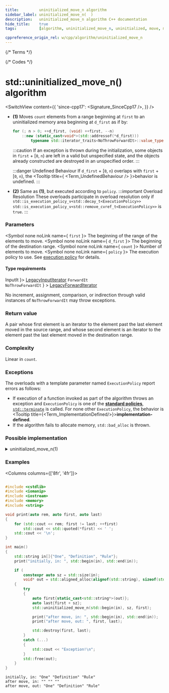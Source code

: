 ```yaml
---
title:         uninitialized_move_n algorithm
sidebar_label: uninitialized_move_n(  )
description:   uninitialized_move_n algorithm C++ documentation
hide_title:    true
tags:          [algorithm, uninitialized_move_n, uninitialized, move, move_n]

cppreference_origin_rel: w/cpp/algorithm/uninitialized_move_n
---
```



{/* Terms */}


{/* Codes */}


# std::uninitialized_move_n() algorithm

<SwitchView content={{
  'since-cpp17': <Signature_SinceCpp17 />,
}} />

- **(1)** Moves `count` elements from a range beginning at `first` to an uninitialized memory area beginning at `d_first` as if by:

  ```cpp
  for (; n > 0; ++d_first, (void) ++first, --n)
      ::new (static_cast<void*>(std::addressof(*d_first)))
          typename std::iterator_traits<NoThrowForwardIt>::value_type(std::move(*first));
  ```
  :::caution
  If an exception is thrown during the initialization, some objects in `first` + [`0`, `n`) are left in a valid but unspecified state, and the objects already constructed are destroyed in an unspecified order.
  :::

  :::danger Undefined Behaviour
  <Since v='cpp20'>If <code>d_first</code> + [<code>0</code>, <code>n</code>) overlaps with <code>first</code> + [<code>0</code>, <code>n</code>), the <Tooltip title={ <Term_UndefinedBehaviour /> }>behavior is undefined</Tooltip>.</Since>
  :::

 - **(2)** Same as **(1)**, but executed according to `policy`.
  :::important Overload Resolution
  These overloads participate in overload resolution only if
  <Until v='cpp20'> <code>std::is_execution_policy_v&lt;std::decay_t&lt;ExecutionPolicy&gt;&gt;</code> </Until> <Since v='cpp20'> <code>std::is_execution_policy_v&lt;std::remove_cvref_t&lt;ExecutionPolicy&gt;&gt;</code> </Since> is <code>true</code>.
  :::

### Parameters

<SymbolTable>

  <Symbol none noLink name={ <code>first</code> }>
    The beginning of the range of the elements to move.
  </Symbol>
  <Symbol none noLink name={ <code>d_first</code> }>
    The beginning of the destination range.
  </Symbol>
  <Symbol none noLink name={ <code>count</code> }>
    Number of elements to move.
  </Symbol>
  <Symbol none noLink name={ <code>policy</code> }>
    The execution policy to use. See <a href="">execution policy</a> for details.
  </Symbol>

</SymbolTable>

#### Type requirements

<SymbolTable>
  <Symbol none noLink name={ <code>InputIt</code> }>
    <a href="/docs/named_req/LegacyInputIterator">LegacyInputIterator</a>
  </Symbol>
  <Symbol none noLink name={ <> <code>ForwardIt</code> <br /> <code>NoThrowForwardIt</code> </> } >
    <a href="/docs/named_req/LegacyForwardIterator">LegacyForwardIterator</a>
  </Symbol>
</SymbolTable>

No increment, assignment, comparison, or indirection through valid instances of `NoThrowForwardIt` may throw exceptions.

### Return value

A pair whose first element is an iterator to the element past the last element moved in the source range,
and whose second element is an iterator to the element past the last element moved in the destination range.

### Complexity

Linear in `count`.

### Exceptions

The overloads with a template parameter named `ExecutionPolicy` report errors as follows:
- If execution of a function invoked as part of the algorithm throws an exception and `ExecutionPolicy` is one of the [**standard policies**](#), [`std::terminate`](#) is called.
	For none other `ExecutionPolicy`, the behavior is <Tooltip title={<Term_ImplementationDefined/>}>**implementation-defined**</Tooltip>.
- If the algorithm fails to allocate memory, `std::bad_alloc` is thrown.

### Possible implementation

<details>
<summary>uninitialized_move_n(1)</summary>

```cpp

template<class InputIt, class Size, class NoThrowForwardIt>
std::pair<InputIt, NoThrowForwardIt>
    uninitialized_move_n(InputIt first, Size count, NoThrowForwardIt d_first)
{
    using Value = typename std::iterator_traits<NoThrowForwardIt>::value_type;
    NoThrowForwardIt current = d_first;
    try
    {
        for (; count > 0; ++first, (void) ++current, --count)
            ::new (static_cast<void*>(std::addressof(*current))) Value(std::move(*first));
    }
    catch (...)
    {
        std::destroy(d_first, current);
        throw;
    }
    return {first, current};
}
```

</details>

### Examples

<Columns columns={['8fr', '4fr']}>
<div>

```cpp title='Main.cpp' showLineNumbers

#include <cstdlib>
#include <iomanip>
#include <iostream>
#include <memory>
#include <string>

void print(auto rem, auto first, auto last)
{
    for (std::cout << rem; first != last; ++first)
        std::cout << std::quoted(*first) << ' ';
    std::cout << '\n';
}

int main()
{
    std::string in[]{"One", "Definition", "Rule"};
    print("initially, in: ", std::begin(in), std::end(in));

    if (
        constexpr auto sz = std::size(in);
        void* out = std::aligned_alloc(alignof(std::string), sizeof(std::string) * sz))
    {
        try
        {
            auto first{static_cast<std::string*>(out)};
            auto last{first + sz};
            std::uninitialized_move_n(std::begin(in), sz, first);

            print("after move, in: ", std::begin(in), std::end(in));
            print("after move, out: ", first, last);

            std::destroy(first, last);
        }
        catch (...)
        {
            std::cout << "Exception!\n";
        }
        std::free(out);
    }
}
```

</div>
<div>

```plaintext title="Possible output"
initially, in: "One" "Definition" "Rule" 
after move, in: "" "" "" 
after move, out: "One" "Definition" "Rule"
```

</div>
</Columns>
